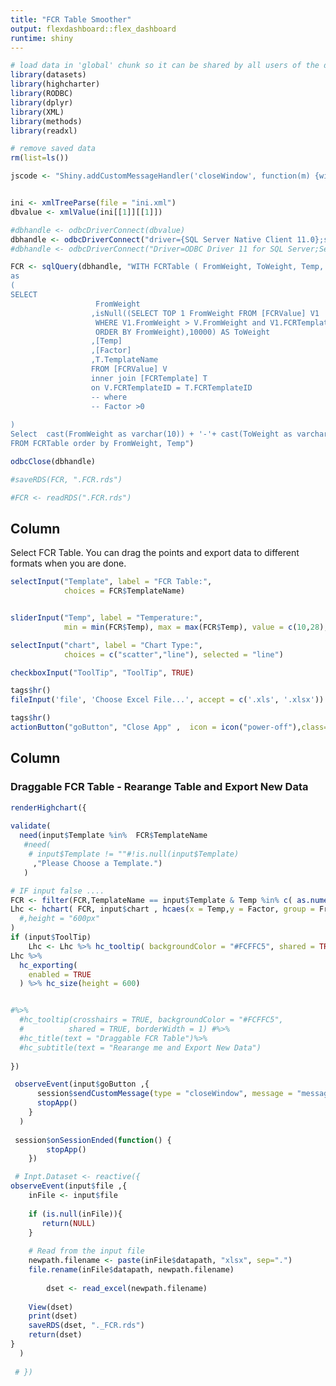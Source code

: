 ```yaml
---
title: "FCR Table Smoother"
output: flexdashboard::flex_dashboard
runtime: shiny
---
```


```r
# load data in 'global' chunk so it can be shared by all users of the dashboard
library(datasets)
library(highcharter)
library(RODBC)
library(dplyr)
library(XML)
library(methods)
library(readxl)

# remove saved data
rm(list=ls())

jscode <- "Shiny.addCustomMessageHandler('closeWindow', function(m) {window.close();});"


ini <- xmlTreeParse(file = "ini.xml")
dbvalue <- xmlValue(ini[[1]][[1]])

#dbhandle <- odbcDriverConnect(dbvalue)
dbhandle <- odbcDriverConnect("driver={SQL Server Native Client 11.0};server= 10.1.1.120;Database=Aquagrowth3;Uid=sa;Pwd=1q2w3e!Q@W#E")
#dbhandle <- odbcDriverConnect("Driver=ODBC Driver 11 for SQL Server;Server=10.1.1.120; Database=Aquagrowth3;Uid=sa; Pwd=1q2w3e!Q@W#E; trusted_connection=no")

FCR <- sqlQuery(dbhandle, "WITH FCRTable ( FromWeight, ToWeight, Temp, Factor , TemplateName)
as
(
SELECT 
                   FromWeight
				  ,isNull((SELECT TOP 1 FromWeight FROM [FCRValue] V1
				   WHERE V1.FromWeight > V.FromWeight and V1.FCRTemplateID = V.FCRTemplateID
				   ORDER BY FromWeight),10000) AS ToWeight
                  ,[Temp]
                  ,[Factor]
                  ,T.TemplateName
                  FROM [FCRValue] V
                  inner join [FCRTemplate] T
                  on V.FCRTemplateID = T.FCRTemplateID
                  -- where 
                  -- Factor >0 
				  
)
Select  cast(FromWeight as varchar(10)) + '-'+ cast(ToWeight as varchar(10)) AS WeightCategory, FromWeight, ToWeight, Temp, Factor , TemplateName
FROM FCRTable order by FromWeight, Temp")

odbcClose(dbhandle)

#saveRDS(FCR, ".FCR.rds")

#FCR <- readRDS(".FCR.rds")


```

Column {.sidebar}
-----------------------------------------------------------------------

Select FCR Table. You can drag the points and export data to different formats when you are done.


```r
selectInput("Template", label = "FCR Table:",
            choices = FCR$TemplateName)


sliderInput("Temp", label = "Temperature:",
            min = min(FCR$Temp), max = max(FCR$Temp), value = c(10,28), step = 1)

selectInput("chart", label = "Chart Type:",
            choices = c("scatter","line"), selected = "line")

checkboxInput("ToolTip", "ToolTip", TRUE)

tags$hr()
fileInput('file', 'Choose Excel File...', accept = c('.xls', '.xlsx'))

tags$hr()
actionButton("goButton", "Close App" ,  icon = icon("power-off"),class="btn-success")

```


Column
-----------------------------------------------------------------------

### Draggable FCR Table - Rearange Table and Export New Data

```r
renderHighchart({
  
validate(
  need(input$Template %in%  FCR$TemplateName
   #need(
    # input$Template != ""#!is.null(input$Template)
     ,"Please Choose a Template.")
   )  

# IF input false ....
FCR <- filter(FCR,TemplateName == input$Template & Temp %in% c( as.numeric(input$Temp[1]):as.numeric(input$Temp[2]) ))
Lhc <- hchart( FCR, input$chart , hcaes(x = Temp,y = Factor, group = FromWeight),draggableY = TRUE 
  #,height = "600px"             
)
if (input$ToolTip)
    Lhc <- Lhc %>% hc_tooltip( backgroundColor = "#FCFFC5", shared = TRUE, borderWidth = 1 )
Lhc %>% 
  hc_exporting(
    enabled = TRUE
  ) %>% hc_size(height = 600)


#%>%
  #hc_tooltip(crosshairs = TRUE, backgroundColor = "#FCFFC5",
  #          shared = TRUE, borderWidth = 1) #%>% 
  #hc_title(text = "Draggable FCR Table")%>%
  #hc_subtitle(text = "Rearange me and Export New Data")
  
})

 observeEvent(input$goButton ,{
      session$sendCustomMessage(type = "closeWindow", message = "message")
      stopApp()
    }
  )
 
 session$onSessionEnded(function() {
        stopApp()
    })

 # Inpt.Dataset <- reactive({ 
observeEvent(input$file ,{
    inFile <- input$file
    
    if (is.null(inFile)){
       return(NULL)
    }
    
    # Read from the input file
    newpath.filename <- paste(inFile$datapath, "xlsx", sep=".")
    file.rename(inFile$datapath, newpath.filename)
    
        dset <- read_excel(newpath.filename)
    
    View(dset)
    print(dset)
    saveRDS(dset, "._FCR.rds")
    return(dset)
}
  )
    
 # })




```
